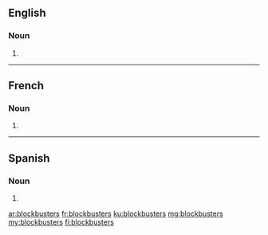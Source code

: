 ==English==

===Noun===
{{head|en|noun plural form}}

# {{plural of|blockbuster|lang=en}}

----

==French==

===Noun===
{{head|fr|noun plural form|g=m}}

# {{plural of|blockbuster|lang=fr}}
----
==Spanish==

===Noun===
{{head|es|noun form}}

# {{plural of|blockbuster|lang=es}}

[[ar:blockbusters]]
[[fr:blockbusters]]
[[ku:blockbusters]]
[[mg:blockbusters]]
[[my:blockbusters]]
[[fi:blockbusters]]